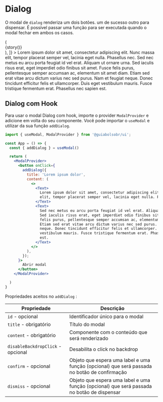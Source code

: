 
<Meta title="Notification/Modal" component={Modal} />

# Dialog

O modal de `dialog` renderiza um dois botões. um de sucesso outro para dispensar. É possível passar uma função para ser executada quando o modal fechar em ambos os casos.

<Preview>
  <Story
    name="Dialog"
    decorators={[
      story => (
        <div
          style={{
            minHeight: '400px',
          }}
        >
          {story()}
        </div>
      ),
    ]}
  >
    <Modal id="dialog" title="Lorem ipsum dolor" type="dialog">
      <Text>
        Lorem ipsum dolor sit amet, consectetur adipiscing elit. Nunc massa
        elit, tempor placerat semper vel, lacinia eget nulla. Phasellus nec.
      </Text>
      <Text>
        Sed nec metus eu arcu porta feugiat id vel erat. Aliquam ut ornare urna.
        Sed iaculis risus erat, eget imperdiet odio finibus sit amet. Fusce
        felis purus, pellentesque semper accumsan ac, elementum sit amet diam.
        Etiam sed erat vitae arcu dictum varius nec sed purus. Nam et feugiat
        neque. Donec tincidunt efficitur felis et ullamcorper. Duis eget
        vestibulum mauris. Fusce tristique fermentum erat. Phasellus nec sapien
        est.
      </Text>
    </Modal>
  </Story>
</Preview>

## Dialog com Hook

Para usar o modal Dialog com hook, importe o provider `ModalProvider` e adicione em volta do seu componente. Você pode importar o `useModal` e utilizar da sua função `addDialog`.

```jsx
import { useModal, ModalProvider } from '@guiabolsobr/ui';

const App = () => {
  const { addDialog } = useModal()

  return (
    <ModalProvider>
      <button onClick={
        addDialog({
          title: 'Lorem ipsum dolor',
          content: (
            <>
              <Text>
                Lorem ipsum dolor sit amet, consectetur adipiscing elit. Nunc massa
                elit, tempor placerat semper vel, lacinia eget nulla. Phasellus nec.
              </Text>
              <Text>
                Sed nec metus eu arcu porta feugiat id vel erat. Aliquam ut ornare urna.
                Sed iaculis risus erat, eget imperdiet odio finibus sit amet. Fusce
                felis purus, pellentesque semper accumsan ac, elementum sit amet diam.
                Etiam sed erat vitae arcu dictum varius nec sed purus. Nam et feugiat
                neque. Donec tincidunt efficitur felis et ullamcorper. Duis eget
                vestibulum mauris. Fusce tristique fermentum erat. Phasellus nec sapien
                est.
              </Text>
            </>
          ),
        });
      }>
        Abrir modal
      </button>
    </ModalProvider>

  )
}
```

Propriedades aceitos no `addDialog` :

| Propriedade                       | Descrição                                                                                    |
| --------------------------------- | -------------------------------------------------------------------------------------------- |
| `id` - opcional                   | Identificador único para o modal                                                             |
| `title` - obrigatório             | Título do modal                                                                              |
| `content` - obrigatório           | Componente com o conteúdo que será renderizado                                               |
| `disableBackdropClick` - opcional | Desabilita o click no backdrop                                                               |
| `confirm` - opcional              | Objeto que espera uma label e uma função (opcional) que será passada no botão de confirmação |
| `dismiss` - opcional              | Objeto que espera uma label e uma função (opcional) que será passada no botão de dispensar   |
